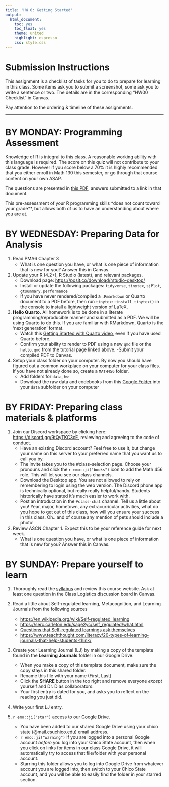 ```yaml
---
title: 'HW 0: Getting Started'
output:
  html_document:
    toc: yes
    toc_float: yes
    theme: united
    highlight: espresso
    css: style.css
---
```


# Submission Instructions

This assignment is a checklist of tasks for you to do to prepare for learning in this class. Some items ask you to submit a screenshot, some ask you to write a sentence or two. The details are in the corresponding "HW00 Checklist" in Canvas.

Pay attention to the ordering & timeline of these assignments.

------------------------------------------------------------------------

# BY MONDAY: Programming Assessment

Knowledge of R is integral to this class. A reasonable working ability with this language is required. The score on this quiz will not contribute to your class grade. However if you score below a 70% it is highly recommended that you either enroll in Math 130 this semester, or go through that course content on your own ASAP.

The questions are presented in [this PDF](notes/programming_assessment.pdf), answers submitted to a link in that document.

This pre-assessment of your R programming skills *does not count toward your grade**, but allows both of us to have an understanding about where you are at.

# BY WEDNESDAY: Preparing Data for Analysis

1.  Read PMA6 Chapter 3
    -   What is one question you have, or what is one piece of information that is new for you? Answer this in Canvas.
2.  Update your R (4.2+), R Studio (latest), and relevant packages.
    -   Download page: <https://posit.co/download/rstudio-desktop/>
    -   Install or update the following packages: `tidyverse`, `tinytex`, `sjPlot`, `gtsummary`, `performance`
    -   If you have never rendered/compiled a `.Rmarkdown` or Quarto document to a PDF before, then run `tinytex::install_tinytex()` in the console to install a lightweight version of LaTeX.
3.  **Hello Quarto.** All homework is to be done in a literate programming/reproducible manner and submitted as a PDF. We will be using Quarto to do this. If you are familiar with RMarkdown, Quarto is the 'next generation' format.
    -   Watch this [Getting Started with Quarto video](https://quarto.org/docs/get-started/hello/rstudio.html), even if you have used Quarto before.
    -   Confirm your ability to render to PDF using a new `qmd` file or the `hello.qmd` from the tutorial page linked above. -Submit your compiled PDF to Canvas.
4.  Setup your class folder on your computer. By now you should have figured out a common workplace on your computer for your class files. If you have not already done so, create a `MATH456` folder.
    -   Add folders for `data`, `hw`
    -   Download the raw data and codebooks from this [Google Folder](https://drive.google.com/drive/folders/1vSE07R9tOJjxL-aEfDogdk_1s-E8r2ts) into your `data` subfolder on your computer

# BY FRIDAY: Preparing class materials & platforms

1.  Join our Discord workspace by clicking here: <https://discord.gg/9tQyTKC3cE>, reviewing and agreeing to the code of conduct.
    -   Have an existing Discord account? Feel free to use it, but change your name on this server to your preferred name that you want us to call you by.
    -   The invite takes you to the #class-selection page. Choose your pronouns and click the `r emo::ji("books")` icon to add the Math 456 role. This will let you see our class channels.
    -   Download the Desktop app. You are not allowed to rely on remembering to login using the web version. The Discord phone app is technically optional, but really really helpful/handy. Students historically have stated it's much easier to work with.
    -   Post an introduction in the `#class-chat` channel. Tell us a little about you! Year, major, hometown, any extracurricular activities, what do you hope to get out of this class, how will you ensure your success in this class. Oh.. and of course any mention of pets should include a photo!
2.  Review ASCN Chapter 1. Expect this to be your reference guide for next week.
    -   What is one question you have, or what is one piece of information that is new for you? Answer this in Canvas.

# BY SUNDAY: Prepare yourself to learn

1.  Thoroughly read the [syllabus](syllabus.html) and review this course website. Ask at least one question in the Class Logistics discussion board in Canvas.

2.  Read a little about Self-regulated learning, Metacognition, and Learning Journals from the following sources

    -   <https://en.wikipedia.org/wiki/Self-regulated_learning>
    -   <https://serc.carleton.edu/sage2yc/self_regulated/what.html>
    -   [Questions that Self-regulated learnings ask themselves](../notes/SLR%20handout.docx)
    -   <https://www.teachthought.com/literacy/20-types-of-learning-journals-that-help-students-think/>

3.  Create your Learning Journal (LJ) by making a copy of the template found in the **Learning Journals** folder in our Google Drive.

    -   When you make a copy of this template document, make sure the copy stays in this shared folder.
    -   Rename this file with your name (First, Last)
    -   Click the **SHARE** button in the top right and remove everyone *except* yourself and Dr. D as collaborators.
    -   Your first entry is dated for you, and asks you to reflect on the reading you just did.

4.  Write your first LJ entry.

5.  `r emo::ji("star")` access to our [Google Drive](https://drive.google.com/drive/folders/1WF9ACb66RD-npIxpZ67OgqDfnWTpIQD0).

    -   You have been added to our shared Google Drive using your chico state (@mail.csuchico.edu) email address.
    -   `r emo::ji("warning")` If you are logged into a personal Google account *before* you log into your Chico State account, then when you click on links for items in our class Google Drive, it will automatically try to access that file/folder with your personal account.
    -   Starring this folder allows you to log into Google Drive from whatever account you are logged into, then switch to your Chico State account, and you will be able to easily find the folder in your starred section.
